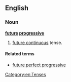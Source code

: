 ==English==

===Noun===
'''[[future]] [[progressive]]'''

# [[future continuous]] tense.

====Related terms====
*[[future perfect progressive]]

[[Category:en:Tenses]]